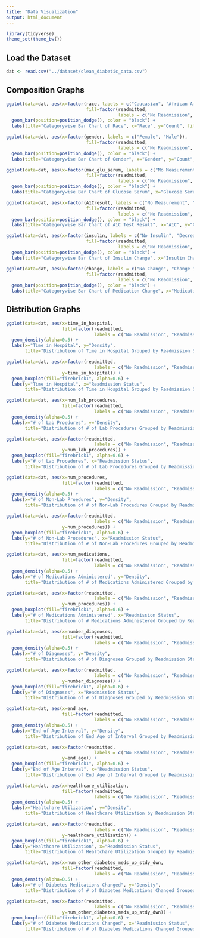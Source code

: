 ```yaml
---
title: "Data Visualization"
output: html_document
---
```


```r
library(tidyverse)
theme_set(theme_bw())
```

## Load the Dataset
```r
dat <- read.csv("../dataset/clean_diabetic_data.csv")
```

## Composition Graphs 
```r
ggplot(data=dat, aes(x=factor(race, labels = c("Caucasian", "African American", "Other")), 
                              fill=factor(readmitted, 
                                          labels = c("No Readmission", "Readmission in 30+ Days", "Readmission in < 30 Days")))) +
  geom_bar(position=position_dodge(), color = "black") +
  labs(title="Categorywise Bar Chart of Race", x="Race", y="Count", fill="Readmission Status") 
```

```r
ggplot(data=dat, aes(x=factor(gender, labels = c("Female", "Male")), 
                              fill=factor(readmitted, 
                                          labels = c("No Readmission", "Readmission in 30+ Days", "Readmission in < 30 Days")))) +
  geom_bar(position=position_dodge(), color = "black") +
  labs(title="Categorywise Bar Chart of Gender", x="Gender", y="Count", fill="Readmission Status") 
```

```r
ggplot(data=dat, aes(x=factor(max_glu_serum, labels = c("No Measurement", "Normal Reading", ">200", ">300")), 
                              fill=factor(readmitted, 
                                          labels = c("No Readmission", "Readmission in 30+ Days", "Readmission in < 30 Days")))) +
  geom_bar(position=position_dodge(), color = "black") +
  labs(title="Categorywise Bar Chart of Glucose Serum", x="Glucose Serum", y="Count", fill="Readmission Status") 
```

```r
ggplot(data=dat, aes(x=factor(A1Cresult, labels = c("No Measurement", "Normal Reading", ">7")), 
                              fill=factor(readmitted, 
                                          labels = c("No Readmission", "Readmission in 30+ Days", "Readmission in < 30 Days")))) +
  geom_bar(position=position_dodge(), color = "black") +
  labs(title="Categorywise Bar Chart of A1C Test Result", x="A1C", y="Count", fill="Readmission Status") 
```

```r
ggplot(data=dat, aes(x=factor(insulin, labels = c("No Insulin", "Decrease in Insulin", "Steady Insulin", "Increase in Insulin")), 
                              fill=factor(readmitted, 
                                          labels = c("No Readmission", "Readmission in 30+ Days", "Readmission in < 30 Days")))) +
  geom_bar(position=position_dodge(), color = "black") +
  labs(title="Categorywise Bar Chart of Insulin Change", x="Insulin Change", y="Count", fill="Readmission Status")
```

```r
ggplot(data=dat, aes(x=factor(change, labels = c("No Change", "Change in Medication")), 
                              fill=factor(readmitted, 
                                          labels = c("No Readmission", "Readmission in 30+ Days", "Readmission in < 30 Days")))) +
  geom_bar(position=position_dodge(), color = "black") +
  labs(title="Categorywise Bar Chart of Medication Change", x="Medication Change", y="Count", fill="Readmission Status")
```

## Distribution Graphs

```r
ggplot(data=dat, aes(x=time_in_hospital, 
                     fill=factor(readmitted, 
                                 labels = c("No Readmission", "Readmission in 30+ Days", "Readmission in < 30 Days")))) + 
  geom_density(alpha=0.5) + 
  labs(x="Time in Hospital", y="Density", 
       title="Distribution of Time in Hospital Grouped by Readmission Status", fill="Readmission Status")
```

```r
ggplot(data=dat, aes(x=factor(readmitted, 
                                 labels = c("No Readmission", "Readmission in 30+ Days", "Readmission in < 30 Days")), 
                     y=time_in_hospital)) + 
  geom_boxplot(fill="firebrick1", alpha=0.6) + 
  labs(y="Time in Hospital", x="Readmission Status", 
       title="Distribution of Time in Hospital Grouped by Readmission Status", fill="Readmission Status")
```

```r
ggplot(data=dat, aes(x=num_lab_procedures, 
                     fill=factor(readmitted, 
                                 labels = c("No Readmission", "Readmission in 30+ Days", "Readmission in < 30 Days")))) + 
  geom_density(alpha=0.5) + 
  labs(x="# of Lab Proedures", y="Density", 
       title="Distribution of # of Lab Procedures Grouped by Readmission Status", fill="Readmission Status")
```

```r
ggplot(data=dat, aes(x=factor(readmitted, 
                                 labels = c("No Readmission", "Readmission in 30+ Days", "Readmission in < 30 Days")), 
                     y=num_lab_procedures)) + 
  geom_boxplot(fill="firebrick1", alpha=0.6) + 
  labs(y="# of Lab Procedures", x="Readmission Status", 
       title="Distribution of # of Lab Procedures Grouped by Readmission Status", fill="Readmission Status")
```


```r
ggplot(data=dat, aes(x=num_procedures, 
                     fill=factor(readmitted, 
                                 labels = c("No Readmission", "Readmission in 30+ Days", "Readmission in < 30 Days")))) + 
  geom_density(alpha=0.5) + 
  labs(x="# of Non-Lab Proedures", y="Density", 
       title="Distribution of # of Non-Lab Procedures Grouped by Readmission Status", fill="Readmission Status")
```

```r
ggplot(data=dat, aes(x=factor(readmitted, 
                                 labels = c("No Readmission", "Readmission in 30+ Days", "Readmission in < 30 Days")), 
                     y=num_procedures)) + 
  geom_boxplot(fill="firebrick1", alpha=0.6) + 
  labs(y="# of Non-Lab Procedures", x="Readmission Status", 
       title="Distribution of # of Non-Lab Procedures Grouped by Readmission Status", fill="Readmission Status")
```

```r
ggplot(data=dat, aes(x=num_medications, 
                     fill=factor(readmitted, 
                                 labels = c("No Readmission", "Readmission in 30+ Days", "Readmission in < 30 Days")))) + 
  geom_density(alpha=0.5) + 
  labs(x="# of Medications Administered", y="Density", 
       title="Distribution of # of Medications Administered Grouped by Readmission Status", fill="Readmission Status")
```

```r
ggplot(data=dat, aes(x=factor(readmitted, 
                                 labels = c("No Readmission", "Readmission in 30+ Days", "Readmission in < 30 Days")), 
                     y=num_procedures)) + 
  geom_boxplot(fill="firebrick1", alpha=0.6) + 
  labs(y="# of Medications Administered", x="Readmission Status", 
       title="Distribution of # Medications Administered Grouped by Readmission Status", fill="Readmission Status")
```

```r
ggplot(data=dat, aes(x=number_diagnoses, 
                     fill=factor(readmitted, 
                                 labels = c("No Readmission", "Readmission in 30+ Days", "Readmission in < 30 Days")))) + 
  geom_density(alpha=0.5) + 
  labs(x="# of Diagnoses", y="Density", 
       title="Distribution of # of Diagnoses Grouped by Readmission Status", fill="Readmission Status")
```

```r
ggplot(data=dat, aes(x=factor(readmitted, 
                                 labels = c("No Readmission", "Readmission in 30+ Days", "Readmission in < 30 Days")), 
                     y=number_diagnoses)) + 
  geom_boxplot(fill="firebrick1", alpha=0.6) + 
  labs(y="# of Diagnoses", x="Readmission Status", 
       title="Distribution of # of Diagnoses Grouped by Readmission Status", fill="Readmission Status")
```

```r
ggplot(data=dat, aes(x=end_age, 
                     fill=factor(readmitted, 
                                 labels = c("No Readmission", "Readmission in 30+ Days", "Readmission in < 30 Days")))) + 
  geom_density(alpha=0.5) + 
  labs(x="End of Age Interval", y="Density", 
       title="Distribution of End Age of Interval Grouped by Readmission Status", fill="Readmission Status")
```

```r
ggplot(data=dat, aes(x=factor(readmitted, 
                                 labels = c("No Readmission", "Readmission in 30+ Days", "Readmission in < 30 Days")), 
                     y=end_age)) + 
  geom_boxplot(fill="firebrick1", alpha=0.6) + 
  labs(y="End of Age Interval", x="Readmission Status", 
       title="Distribution of End Age of Interval Grouped by Readmission Status", fill="Readmission Status")
```


```r
ggplot(data=dat, aes(x=healthcare_utilization, 
                     fill=factor(readmitted, 
                                 labels = c("No Readmission", "Readmission in 30+ Days", "Readmission in < 30 Days")))) + 
  geom_density(alpha=0.5) + 
  labs(x="Healtchare Utilization", y="Density", 
       title="Distribution of Healthcare Utilization by Readmission Status", fill="Readmission Status")
```

```r
ggplot(data=dat, aes(x=factor(readmitted, 
                                 labels = c("No Readmission", "Readmission in 30+ Days", "Readmission in < 30 Days")), 
                     y=healthcare_utilization)) + 
  geom_boxplot(fill="firebrick1", alpha=0.6) + 
  labs(y="Healthcare Utilization", x="Readmission Status", 
       title="Distribution of Healtchare Utilization Grouped by Readmission Status", fill="Readmission Status")
```


```r
ggplot(data=dat, aes(x=num_other_diabetes_meds_up_stdy_dwn, 
                     fill=factor(readmitted, 
                                 labels = c("No Readmission", "Readmission in 30+ Days", "Readmission in < 30 Days")))) + 
  geom_density(alpha=0.5) + 
  labs(x="# of Diabetes Medications Changed", y="Density", 
       title="Distribution of # of Diabetes Medications Changed Grouped by Readmission Status", fill="Readmission Status")
```

```r
ggplot(data=dat, aes(x=factor(readmitted, 
                                 labels = c("No Readmission", "Readmission in 30+ Days", "Readmission in < 30 Days")), 
                     y=num_other_diabetes_meds_up_stdy_dwn)) + 
  geom_boxplot(fill="firebrick1", alpha=0.6) + 
  labs(y="# of Diabetes Medications Changed", x="Readmission Status", 
       title="Distribution of # of Diabetes Medications Changed Grouped by Readmission Status", fill="Readmission Status")
```